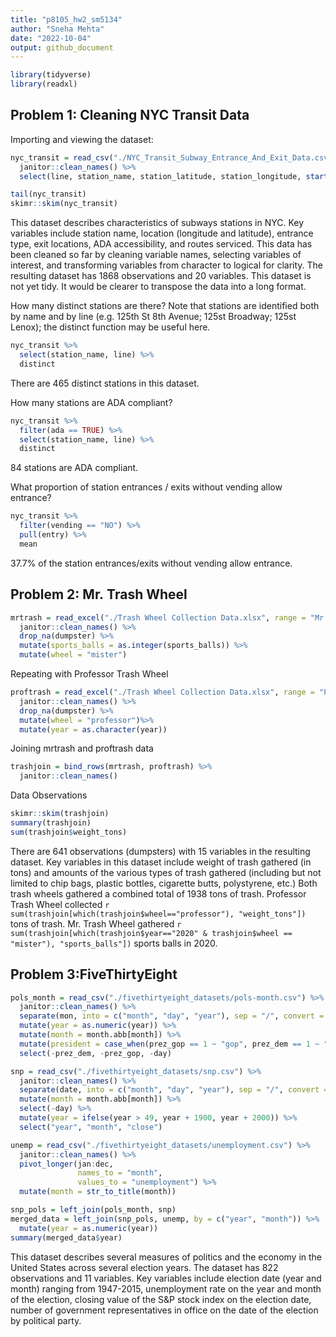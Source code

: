 ```yaml
---
title: "p8105_hw2_sm5134"
author: "Sneha Mehta"
date: "2022-10-04"
output: github_document
---
```


```r
library(tidyverse)
library(readxl)
```

## Problem 1: Cleaning NYC Transit Data
Importing and viewing the dataset:
```r
nyc_transit = read_csv("./NYC_Transit_Subway_Entrance_And_Exit_Data.csv") %>% 
  janitor::clean_names() %>% 
  select(line, station_name, station_latitude, station_longitude, starts_with("route"), entry, exit_only, vending, entrance_type, ada) %>% mutate(entry = ifelse(entry == "YES", TRUE, FALSE))

tail(nyc_transit)
skimr::skim(nyc_transit)
```

This dataset describes characteristics of subways stations in NYC. Key variables include station name, location (longitude and latitude), entrance type, exit locations, ADA accessibility, and routes serviced. This data has been cleaned so far by cleaning variable names, selecting variables of interest, and transforming variables from character to logical for clarity. The resulting dataset has 1868 observations and 20 variables. This dataset is not yet tidy. It would be clearer to transpose the data into a long format.



How many distinct stations are there? Note that stations are identified both by name and by line (e.g. 125th St 8th Avenue; 125st Broadway; 125st Lenox); the distinct function may be useful here.
```r
nyc_transit %>% 
  select(station_name, line) %>% 
  distinct
```
There are 465 distinct stations in this dataset.

How many stations are ADA compliant?
```r
nyc_transit %>% 
  filter(ada == TRUE) %>% 
  select(station_name, line) %>% 
  distinct
```
84 stations are ADA compliant. 

What proportion of station entrances / exits without vending allow entrance? 
```r
nyc_transit %>% 
  filter(vending == "NO") %>% 
  pull(entry) %>% 
  mean
```
37.7% of the station entrances/exits without vending allow entrance.

## Problem 2: Mr. Trash Wheel
```r
mrtrash = read_excel("./Trash Wheel Collection Data.xlsx", range = "Mr. Trash Wheel!A2:N549") %>%  
  janitor::clean_names() %>% 
  drop_na(dumpster) %>%
  mutate(sports_balls = as.integer(sports_balls)) %>%
  mutate(wheel = "mister")
```

Repeating with Professor Trash Wheel
```r
proftrash = read_excel("./Trash Wheel Collection Data.xlsx", range = "Professor Trash Wheel!A2:M96") %>% 
  janitor::clean_names() %>%
  drop_na(dumpster) %>% 
  mutate(wheel = "professor")%>% 
  mutate(year = as.character(year))
```

Joining mrtrash and proftrash data
```r
trashjoin = bind_rows(mrtrash, proftrash) %>% 
  janitor::clean_names() 
```

Data Observations
```r
skimr::skim(trashjoin)
summary(trashjoin)
sum(trashjoin$weight_tons)
```
There are 641 observations (dumpsters) with 15 variables in the resulting dataset. Key variables in this dataset include weight of trash gathered (in tons) and amounts of the various types of trash gathered (including but not limited to chip bags, plastic bottles, cigarette butts, polystyrene, etc.) Both trash wheels gathered a combined total of 1938 tons of trash. Professor Trash Wheel collected `r sum(trashjoin[which(trashjoin$wheel=="professor"), "weight_tons"])` tons of trash. Mr. Trash Wheel gathered `r sum(trashjoin[which(trashjoin$year=="2020" & trashjoin$wheel == "mister"), "sports_balls"])` sports balls in 2020. 


## Problem 3:FiveThirtyEight
```r
pols_month = read_csv("./fivethirtyeight_datasets/pols-month.csv") %>% 
  janitor::clean_names() %>% 
  separate(mon, into = c("month", "day", "year"), sep = "/", convert = TRUE) %>% 
  mutate(year = as.numeric(year)) %>% 
  mutate(month = month.abb[month]) %>% 
  mutate(president = case_when(prez_gop == 1 ~ "gop", prez_dem == 1 ~ "dem")) %>% 
  select(-prez_dem, -prez_gop, -day)

```
```r
snp = read_csv("./fivethirtyeight_datasets/snp.csv") %>% 
  janitor::clean_names() %>% 
  separate(date, into = c("month", "day", "year"), sep = "/", convert = TRUE)  %>% 
  mutate(month = month.abb[month]) %>% 
  select(-day) %>%
  mutate(year = ifelse(year > 49, year + 1900, year + 2000)) %>% 
  select("year", "month", "close")
```
```r
unemp = read_csv("./fivethirtyeight_datasets/unemployment.csv") %>% 
  janitor::clean_names() %>% 
  pivot_longer(jan:dec,
               names_to = "month",
               values_to = "unemployment") %>% 
  mutate(month = str_to_title(month))
```
```r
snp_pols = left_join(pols_month, snp)
merged_data = left_join(snp_pols, unemp, by = c("year", "month")) %>% 
  mutate(year = as.numeric(year))
summary(merged_data$year)
```
This dataset describes several measures of politics and the economy in the United States across several election years. The dataset has 822 observations and 11 variables. Key variables include election date (year and month) ranging from 1947-2015, unemployment rate on the year and month of the election, closing value of the S&P stock index on the election date, number of government representatives in office on the date of the election by political party.
